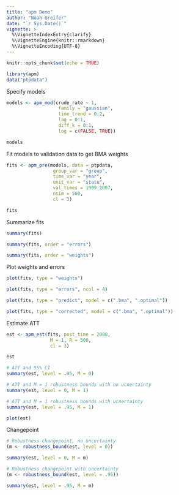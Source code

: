 ```yaml
---
title: "apm Demo"
author: "Noah Greifer"
date: "`r Sys.Date()`"
vignette: >
  %\VignetteIndexEntry{clarify}
  %\VignetteEngine{knitr::rmarkdown}
  %\VignetteEncoding{UTF-8}
---
```


```r
knitr::opts_chunk$set(echo = TRUE)
```

```r
library(apm)
data("ptpdata")
```

Specify models

```r
models <- apm_mod(crude_rate ~ 1,
                   family = "gaussian",
                   time_trend = 0:2,
                   lag = 0:1,
                   diff_k = 0:1,
                   log = c(FALSE, TRUE))

models
```

Fit models to validation data to get BMA weights

```r
fits <- apm_pre(models, data = ptpdata,
                 group_var = "group",
                 time_var = "year",
                 unit_var = "state",
                 val_times = 1999:2007,
                 nsim = 500,
                 cl = 3)

fits
```

Summarize fits

```r
summary(fits)

summary(fits, order = "errors")

summary(fits, order = "weights")
```

Plot weights and errors

```r
plot(fits, type = "weights")

plot(fits, type = "errors", ncol = 4)

plot(fits, type = "predict", model = c(".bma", ".optimal"))

plot(fits, type = "corrected", model = c(".bma", ".optimal"))
```

Estimate ATT

```r
est <- apm_est(fits, post_time = 2008,
                M = 1, R = 500,
                cl = 3)

est

# ATT and 95% CI
summary(est, level = .95, M = 0)

# ATT and M = 1 robustness bounds with no ucnertainty
summary(est, level = 0, M = 1)

# ATT and M = 1 robustness bounds with ucnertainty
summary(est, level = .95, M = 1)

plot(est)
```

Changepoint

```r
# Robustness changepoint, no uncertainty
(m <- robustness_bound(est, level = 0))

summary(est, level = 0, M = m)

# Robustness changepoint with uncertainty
(m <- robustness_bound(est, level = .95))

summary(est, level = .95, M = m)
```

